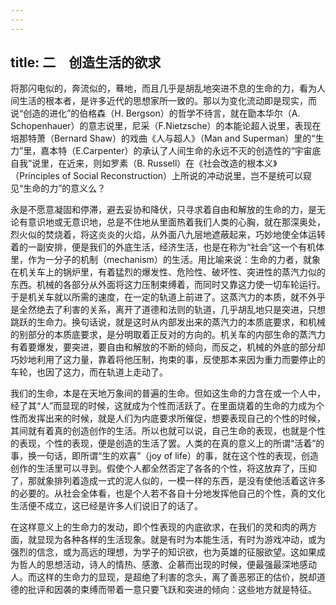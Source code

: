```yaml
---
---
---
```

title: 二　创造生活的欲求
---



将那闪电似的，奔流似的，蓦地，而且几乎是胡乱地突进不息的生命的力，看为人间生活的根本者，是许多近代的思想家所一致的。那以为变化流动即是现实，而说“创造的进化”的伯格森（H. Bergson）的哲学不待言，就在勖本华尔（A. Schopenhauer）的意志说里，尼采（F.Nietzsche）的本能论超人说里，表现在培那特萧（Bernard Shaw）的戏曲《人与超人》（Man and Superman）里的“生力”里，嘉本特（E.Carpenter）的承认了人间生命的永远不灭的创造性的“宇宙底自我”说里，在近来，则如罗素（B. Russell）在《社会改造的根本义》（Principles of Social Reconstruction）上所说的冲动说里，岂不是统可以窥见“生命的力”的意义么？

永是不愿意凝固和停滞，避去妥协和降伏，只寻求着自由和解放的生命的力，是无论有意识地或无意识地，总是不住地从里面热着我们人类的心胸，就在那深奥处，烈火似的焚烧着，将这炎炎的火焰，从外面八九层地遮蔽起来，巧妙地使全体运转着的一副安排，便是我们的外底生活，经济生活，也是在称为“社会”这一个有机体里，作为一分子的机制（mechanism）的生活。用比喻来说：生命的力者，就象在机关车上的锅炉里，有着猛烈的爆发性、危险性、破坏性、突进性的蒸汽力似的东西。机械的各部分从外面将这力压制束缚着，而同时又靠这力使一切车轮运行。于是机关车就以所需的速度，在一定的轨道上前进了。这蒸汽力的本质，就不外乎是全然绝去了利害的关系，离开了道德和法则的轨道，几乎胡乱地只是突进，只想跳跃的生命力。换句话说，就是这时从内部发出来的蒸汽力的本质底要求，和机械的别部分的本质底要求，是分明取着正反对的方向的。机关车的内部生命的蒸汽力有着要爆发，要突进，要自由和解放的不断的倾向，而反之，机械的外底的部分却巧妙地利用了这力量，靠着将他压制，拘束的事，反使那本来因为重力而要停止的车轮，也因了这力，而在轨道上走动了。

我们的生命，本是在天地万象间的普遍的生命。但如这生命的力含在或一个人中，经了其“人”而显现的时候，这就成为个性而活跃了。在里面烧着的生命的力成为个性而发挥出来的时候，就是人们为内底要求所催促，想要表现自己的个性的时候，其间就有着真的创造创作的生活。所以也就可以说，自己生命的表现，也就是个性的表现，个性的表现，便是创造的生活了罢。人类的在真的意义上的所谓“活着”的事，换一句话，即所谓“生的欢喜”（joy of life）的事，就在这个性的表现，创造创作的生活里可以寻到。假使个人都全然否定了各各的个性，将这放弃了，压抑了，那就象排列着造成一式的泥人似的，一模一样的东西，是没有使他活着这许多的必要的。从社会全体看，也是个人若不各自十分地发挥他自己的个性，真的文化生活便不成立，这已经是许多人们说旧了的话了。

在这样意义上的生命力的发动，即个性表现的内底欲求，在我们的灵和肉的两方面，就显现为各种各样的生活现象。就是有时为本能生活，有时为游戏冲动，或为强烈的信念，或为高远的理想，为学子的知识欲，也为英雄的征服欲望。这如果成为哲人的思想活动，诗人的情热、感激、企慕而出现的时候，便最强最深地感动人。而这样的生命力的显现，是超绝了利害的念头，离了善恶邪正的估价，脱却道德的批评和因袭的束缚而带着一意只要飞跃和突进的倾向：这些地方就是特征。